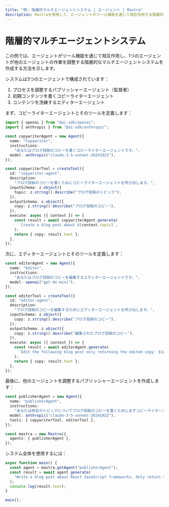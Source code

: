 ---
title: "例: 階層的マルチエージェントシステム | エージェント | Mastra"
description: Mastraを使用して、エージェントがツール機能を通じて相互作用する階層的マルチエージェントシステムを作成する例。
---


# 階層的マルチエージェントシステム

この例では、エージェントがツール機能を通じて相互作用し、1つのエージェントが他のエージェントの作業を調整する階層的なマルチエージェントシステムを作成する方法を示します。

システムは3つのエージェントで構成されています：

1. プロセスを調整するパブリッシャーエージェント（監督者）
2. 初期コンテンツを書くコピーライターエージェント
3. コンテンツを洗練するエディターエージェント

まず、コピーライターエージェントとそのツールを定義します：

```ts showLineNumbers copy
import { openai } from "@ai-sdk/openai";
import { anthropic } from "@ai-sdk/anthropic";

const copywriterAgent = new Agent({
  name: "Copywriter",
  instructions:
    "あなたはブログ投稿のコピーを書くコピーライターエージェントです。",
  model: anthropic("claude-3-5-sonnet-20241022"),
});

const copywriterTool = createTool({
  id: "copywriter-agent",
  description:
    "ブログ投稿のコピーを書くためにコピーライターエージェントを呼び出します。",
  inputSchema: z.object({
    topic: z.string().describe("ブログ投稿のトピック"),
  }),
  outputSchema: z.object({
    copy: z.string().describe("ブログ投稿のコピー"),
  }),
  execute: async ({ context }) => {
    const result = await copywriterAgent.generate(
      `Create a blog post about ${context.topic}`,
    );
    return { copy: result.text };
  },
});
```

次に、エディターエージェントとそのツールを定義します：

```ts showLineNumbers copy
const editorAgent = new Agent({
  name: "Editor",
  instructions:
    "あなたはブログ投稿のコピーを編集するエディターエージェントです。",
  model: openai("gpt-4o-mini"),
});

const editorTool = createTool({
  id: "editor-agent",
  description:
    "ブログ投稿のコピーを編集するためにエディターエージェントを呼び出します。",
  inputSchema: z.object({
    copy: z.string().describe("ブログ投稿のコピー"),
  }),
  outputSchema: z.object({
    copy: z.string().describe("編集されたブログ投稿のコピー"),
  }),
  execute: async ({ context }) => {
    const result = await editorAgent.generate(
      `Edit the following blog post only returning the edited copy: ${context.copy}`,
    );
    return { copy: result.text };
  },
});
```

最後に、他のエージェントを調整するパブリッシャーエージェントを作成します：

```ts showLineNumbers copy
const publisherAgent = new Agent({
  name: "publisherAgent",
  instructions:
    "あなたは特定のトピックについてブログ投稿のコピーを書くためにまずコピーライターエージェントを呼び出し、その後コピーを編集するためにエディターエージェントを呼び出すパブリッシャーエージェントです。最終的な編集済みのコピーのみを返します。",
  model: anthropic("claude-3-5-sonnet-20241022"),
  tools: { copywriterTool, editorTool },
});

const mastra = new Mastra({
  agents: { publisherAgent },
});
```

システム全体を使用するには：

```ts showLineNumbers copy
async function main() {
  const agent = mastra.getAgent("publisherAgent");
  const result = await agent.generate(
    "Write a blog post about React JavaScript frameworks. Only return the final edited copy.",
  );
  console.log(result.text);
}

main();
```
